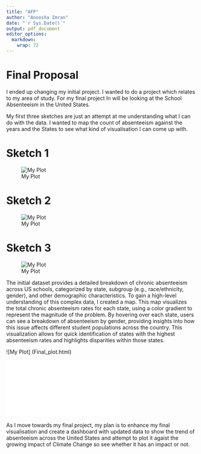 ```yaml
---
title: "AFP"
author: "Anoosha Imran"
date: "`r Sys.Date()`"
output: pdf_document
editor_options: 
  markdown: 
    wrap: 72
---
```


# Final Proposal

I ended up changing my initial project. I wanted to do a project which
relates to my area of study. For my final project In will be looking at
the School Absenteeism in the United States.

My first three sketches are just an attempt at me understanding what I
can do with the data. I wanted to map the count of absenteeism against
the years and the States to see what kind of visualisation I can come up
with.

# Sketch 1

![My Plot](Sketch%201.png)

# Sketch 2

![My Plot](Sketch%202.png)

# Sketch 3

![My Plot](Sketch%203.png)

The initial dataset provides a detailed breakdown of chronic absenteeism
across US schools, categorized by state, subgroup (e.g., race/ethnicity,
gender), and other demographic characteristics. To gain a high-level
understanding of this complex data, I created a map. This map visualizes
the total chronic absenteeism rates for each state, using a color
gradient to represent the magnitude of the problem. By hovering over
each state, users can see a breakdown of absenteeism by gender,
providing insights into how this issue affects different student
populations across the country. This visualization allows for quick
identification of states with the highest absenteeism rates and
highlights disparities within those states.

![My Plot] (Final_plot.html)

[![My
Plot](Final_plot.html)](file:///E:/RStudio/ProjectProposal/Final_plot.html)

As I move towards my final project, my plan is to enhance my final
visualisation and create a dashboard with updated data to show the trend
of absenteeism across the United States and attempt to plot it agaist
the growing impact of Climate Change so see whether it has an impact or
not.
